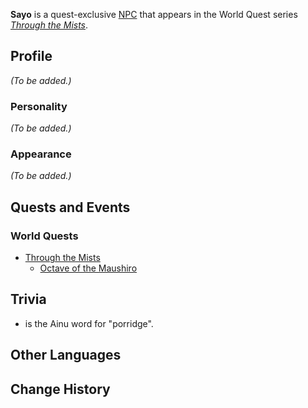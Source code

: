 {{Meta
<!-- REMOVE THIS TEMPLATE AFTER ADDING MISSING INFO -->
|missing_NPC_profile  = yes
}}
{{Character Infobox
|type             = Quest NPC
|deceased         = Past
|image            = NPC Sayo.png
|region           = Inazuma
}}
'''Sayo''' is a quest-exclusive [[NPC]] that appears in the World Quest series ''[[Through the Mists]]''.

==Profile==
<!-- detailed story/lore information goes here -->
''(To be added.)''

===Personality===
''(To be added.)''

===Appearance===
''(To be added.)''

==Quests and Events==
===World Quests===
* [[Through the Mists]]
** [[Octave of the Maushiro]]

==Trivia==
* {{Lang|"Sayo"|ain=サヨ|ain_rm=sayo}} is the Ainu word for "porridge".

==Other Languages==
{{Other Languages|default_hidden = 1
|en      = Sayo
|zhs     = 左世
|zhs_rm  = Zuǒshì
|zht     = 左世
|zht_rm  = Zuǒshì
|ja      = サヨ
|ja_rm   = Sayo
|ko      = 사요
|ko_rm   = 
|es      = Sayo
|fr      = Sayo
|ru      = Саё
|th      = Sayo
|vi      = Sayo
|de      = Sayo
|id      = Sayo
|pt      = Sayo
}}

==Change History==
{{Change History|2.2}}
